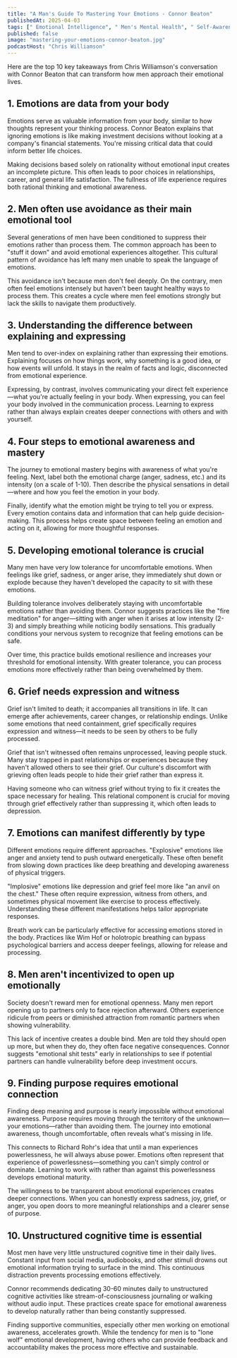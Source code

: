 ```yaml
---
title: "A Man's Guide To Mastering Your Emotions - Connor Beaton"
publishedAt: 2025-04-03
tags: [" Emotional Intelligence", " Men's Mental Health", " Self-Awareness"]
published: false
image: "mastering-your-emotions-connor-beaton.jpg"
podcastHost: "Chris Williamson"
---
```



<PodcastSummaryPageLayout frontmatter={frontmatter}>

Here are the top 10 key takeaways from Chris Williamson's conversation with Connor Beaton that can transform how men approach their emotional lives.

## 1. Emotions are data from your body

Emotions serve as valuable information from your body, similar to how thoughts represent your thinking process. Connor Beaton explains that ignoring emotions is like making investment decisions without looking at a company's financial statements. You're missing critical data that could inform better life choices.

Making decisions based solely on rationality without emotional input creates an incomplete picture. This often leads to poor choices in relationships, career, and general life satisfaction. The fullness of life experience requires both rational thinking and emotional awareness.

## 2. Men often use avoidance as their main emotional tool

Several generations of men have been conditioned to suppress their emotions rather than process them. The common approach has been to "stuff it down" and avoid emotional experiences altogether. This cultural pattern of avoidance has left many men unable to speak the language of emotions.

This avoidance isn't because men don't feel deeply. On the contrary, men often feel emotions intensely but haven't been taught healthy ways to process them. This creates a cycle where men feel emotions strongly but lack the skills to navigate them productively.

## 3. Understanding the difference between explaining and expressing

Men tend to over-index on explaining rather than expressing their emotions. Explaining focuses on how things work, why something is a good idea, or how events will unfold. It stays in the realm of facts and logic, disconnected from emotional experience.

Expressing, by contrast, involves communicating your direct felt experience—what you're actually feeling in your body. When expressing, you can feel your body involved in the communication process. Learning to express rather than always explain creates deeper connections with others and with yourself.

## 4. Four steps to emotional awareness and mastery

The journey to emotional mastery begins with awareness of what you're feeling. Next, label both the emotional charge (anger, sadness, etc.) and its intensity (on a scale of 1-10). Then describe the physical sensations in detail—where and how you feel the emotion in your body.

Finally, identify what the emotion might be trying to tell you or express. Every emotion contains data and information that can help guide decision-making. This process helps create space between feeling an emotion and acting on it, allowing for more thoughtful responses.

## 5. Developing emotional tolerance is crucial

Many men have very low tolerance for uncomfortable emotions. When feelings like grief, sadness, or anger arise, they immediately shut down or explode because they haven't developed the capacity to sit with these emotions.

Building tolerance involves deliberately staying with uncomfortable emotions rather than avoiding them. Connor suggests practices like the "fire meditation" for anger—sitting with anger when it arises at low intensity (2-3) and simply breathing while noticing bodily sensations. This gradually conditions your nervous system to recognize that feeling emotions can be safe.

Over time, this practice builds emotional resilience and increases your threshold for emotional intensity. With greater tolerance, you can process emotions more effectively rather than being overwhelmed by them.

## 6. Grief needs expression and witness

Grief isn't limited to death; it accompanies all transitions in life. It can emerge after achievements, career changes, or relationship endings. Unlike some emotions that need containment, grief specifically requires expression and witness—it needs to be seen by others to be fully processed.

Grief that isn't witnessed often remains unprocessed, leaving people stuck. Many stay trapped in past relationships or experiences because they haven't allowed others to see their grief. Our culture's discomfort with grieving often leads people to hide their grief rather than express it.

Having someone who can witness grief without trying to fix it creates the space necessary for healing. This relational component is crucial for moving through grief effectively rather than suppressing it, which often leads to depression.

## 7. Emotions can manifest differently by type

Different emotions require different approaches. "Explosive" emotions like anger and anxiety tend to push outward energetically. These often benefit from slowing down practices like deep breathing and developing awareness of physical triggers.

"Implosive" emotions like depression and grief feel more like "an anvil on the chest." These often require expression, witness from others, and sometimes physical movement like exercise to process effectively. Understanding these different manifestations helps tailor appropriate responses.

Breath work can be particularly effective for accessing emotions stored in the body. Practices like Wim Hof or holotropic breathing can bypass psychological barriers and access deeper feelings, allowing for release and processing.

## 8. Men aren't incentivized to open up emotionally

Society doesn't reward men for emotional openness. Many men report opening up to partners only to face rejection afterward. Others experience ridicule from peers or diminished attraction from romantic partners when showing vulnerability.

This lack of incentive creates a double bind. Men are told they should open up more, but when they do, they often face negative consequences. Connor suggests "emotional shit tests" early in relationships to see if potential partners can handle vulnerability before deep investment occurs.

## 9. Finding purpose requires emotional connection

Finding deep meaning and purpose is nearly impossible without emotional awareness. Purpose requires moving through the territory of the unknown—your emotions—rather than avoiding them. The journey into emotional awareness, though uncomfortable, often reveals what's missing in life.

This connects to Richard Rohr's idea that until a man experiences powerlessness, he will always abuse power. Emotions often represent that experience of powerlessness—something you can't simply control or dominate. Learning to work with rather than against this powerlessness develops emotional maturity.

The willingness to be transparent about emotional experiences creates deeper connections. When you can honestly express sadness, joy, grief, or anger, you open doors to more meaningful relationships and a clearer sense of purpose.

## 10. Unstructured cognitive time is essential

Most men have very little unstructured cognitive time in their daily lives. Constant input from social media, audiobooks, and other stimuli drowns out emotional information trying to surface in the mind. This continuous distraction prevents processing emotions effectively.

Connor recommends dedicating 30-60 minutes daily to unstructured cognitive activities like stream-of-consciousness journaling or walking without audio input. These practices create space for emotional awareness to develop naturally rather than being constantly suppressed.

Finding supportive communities, especially other men working on emotional awareness, accelerates growth. While the tendency for men is to "lone wolf" emotional development, having others who can provide feedback and accountability makes the process more effective and sustainable.

</PodcastSummaryPageLayout>
